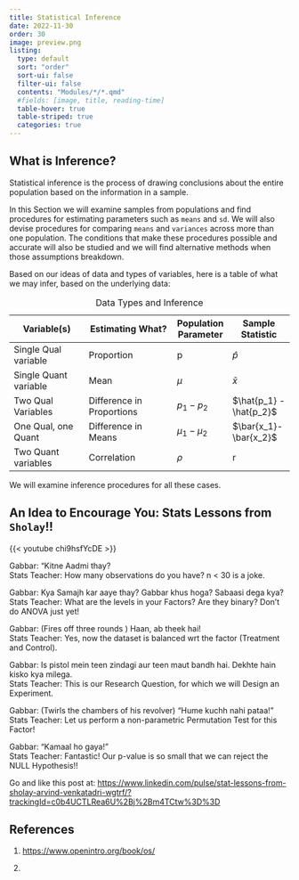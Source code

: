 ```yaml
---
title: Statistical Inference
date: 2022-11-30
order: 30
image: preview.png
listing: 
  type: default
  sort: "order"
  sort-ui: false
  filter-ui: false
  contents: "Modules/*/*.qmd"
  #fields: [image, title, reading-time]
  table-hover: true
  table-striped: true
  categories: true
---
```


## What is Inference?

::: callout-important
Statistical inference is the process of drawing conclusions about the
entire population based on the information in a sample.
:::

In this Section we will examine samples from populations and find
procedures for estimating parameters such as `means` and `sd`. We will
also devise procedures for comparing `means` and `variances` across more
than one population. The conditions that make these procedures possible
and accurate will also be studied and we will find alternative methods
when those assumptions breakdown.

Based on our ideas of data and types of variables, here is a table of
what we may infer, based on the underlying data:

| Variable(s)           | Estimating What?          | Population Parameter | Sample Statistic        |
|-------------------|----------------------|------------|---------------|
| Single Qual variable  | Proportion                | p                    | $\hat{p}$               |
| Single Quant variable | Mean                      | $\mu$                | $\bar{x}$               |
| Two Qual Variables    | Difference in Proportions | $p_1 -p_2$           | $\hat{p_1} - \hat{p_2}$ |
| One Qual, one Quant   | Difference in Means       | $\mu_1 - \mu_2$      | $\bar{x_1}-\bar{x_2}$   |
| Two Quant variables   | Correlation               | $\rho$               | r                       |

: Data Types and Inference

We will examine inference procedures for all these cases.



## An Idea to Encourage You: Stats Lessons from `Sholay`!!


{{< youtube chi9hsfYcDE >}}

Gabbar: "Kitne Aadmi thay?\
Stats Teacher: How many observations do you have? n < 30 is a joke.\

Gabbar: Kya Samajh kar aaye thay? Gabbar khus hoga? Sabaasi dega kya?\
Stats Teacher: What are the levels in your Factors? Are they binary? Don't do ANOVA just yet!\

Gabbar: (Fires off three rounds ) Haan, ab theek hai!\
Stats Teacher: Yes, now the dataset is balanced wrt the factor (Treatment and Control).\

Gabbar: Is pistol mein teen zindagi aur teen maut bandh hai. Dekhte hain kisko kya milega.\
Stats Teacher: This is our Research Question, for which we will Design an Experiment. \

Gabbar: (Twirls the chambers of his revolver)  "Hume kuchh nahi pataa!"\
Stats Teacher: Let us perform a non-parametric Permutation Test for this Factor!\

Gabbar:  "Kamaal ho gaya!"\
Stats Teacher: Fantastic! Our p-value is so small that we can reject the NULL Hypothesis!!\

Go and like this post at: <https://www.linkedin.com/pulse/stat-lessons-from-sholay-arvind-venkatadri-wgtrf/?trackingId=c0b4UCTLRea6U%2Bj%2Bm4TCtw%3D%3D>


## References

1. <https://www.openintro.org/book/os/>

1. 

